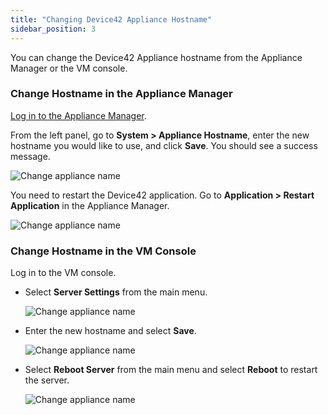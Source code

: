 ```yaml
---
title: "Changing Device42 Appliance Hostname"
sidebar_position: 3
---
```


You can change the Device42 Appliance hostname from the Appliance Manager or the VM console.

### Change Hostname in the Appliance Manager

[Log in to the Appliance Manager](device42-appliance-manager-login.mdx). 

From the left panel, go to **System > Appliance Hostname**, enter the new hostname you would like to use, and click **Save**. You should see a success message.

![Change appliance name](/assets/images/changing-device42-appliance-hostname/appliance-hostname-change.png)

You need to restart the Device42 application. Go to **Application > Restart Application** in the Appliance Manager. 

![Change appliance name](/assets/images/changing-device42-appliance-hostname/restart-application.png)

### Change Hostname in the VM Console

Log in to the VM console. 

- Select **Server Settings** from the main menu. 

    ![Change appliance name](/assets/images/changing-device42-appliance-hostname/console-server-settings.png)

- Enter the new hostname and select **Save**.

    ![Change appliance name](/assets/images/changing-device42-appliance-hostname/console-hostname.png)

- Select **Reboot Server** from the main menu and select **Reboot** to restart the server.
  
    ![Change appliance name](/assets/images/changing-device42-appliance-hostname/console-reboot-server.png)
